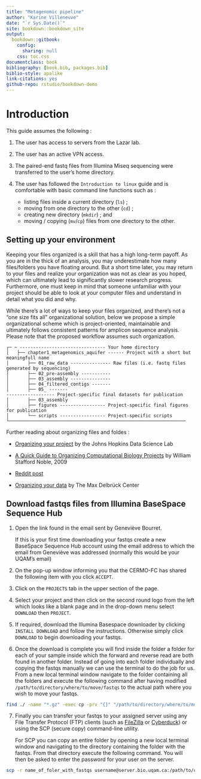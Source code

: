 ```yaml
--- 
title: "Metagenomic pipeline"
author: "Karine Villeneuve"
date: "`r Sys.Date()`"
site: bookdown::bookdown_site
output: 
  bookdown::gitbook:
    config:
      sharing: null
    css: toc.css
documentclass: book
bibliography: [book.bib, packages.bib]
biblio-style: apalike
link-citations: yes
github-repo: rstudio/bookdown-demo
---
```


# Introduction

This guide assumes the following : 

(1) The user has access to servers from the Lazar lab.   
(2) The user has an active VPN access. 
(3) The paired-end fastq files from Illumina Miseq sequencing were transferred to the user's home directory.
(4) The user has followed the `Introduction to linux` guide and is comfortable with basic command line functions such as : 

    - listing files inside a current directory (`ls`) ;
    - moving from one directory to the other (`cd`) ; 
    - creating new directory (`mkdir`) ; and 
    - moving / copying (`mv`/`cp`) files from one directory to the other. 

## Setting up your environment

Keeping your files organized is a skill that has a high long-term payoff. As you are in the thick of an analysis, you may underestimate how many files/folders you have floating around. But a short time later, you may return to your files and realize your organization was not as clear as you hoped, which can ultimately lead to significantly slower research progress. Furthermore, one must keep in mind that someone unfamiliar with your project should be able to look at your computer files and understand in detail what you did and why. 

While there’s a lot of ways to keep your files organized, and there’s not a “one size fits all” organizational solution, below we propose a simple organizational scheme which is project-oriented, maintainable and ultimately follows consistent patterns for amplicon sequence analysis. Please note that the proposed workflow assumes such organization. 

```
┌─ ~ -------------------------------- Your home directory
│   ├── chapter1_metagenomics_aquifer ------ Project with a short but meaningfull name 
│       ├── 01_raw_data --------------- Raw files (i.e. fastq files generated by sequencing)
│       ├── 02_pre-assembly -----------
│       ├── 03_assembly ---------------
│       ├── 04_filtered_contigs -------
│       ├── 05_ -------
------------------ Project-specific final datasets for publication
│       ├── 03_assembly
│       ├── figures ----------------- Project-specific final figures for publication
│       └── scripts ----------------- Project-specific scripts
└──────────────────────────────────────────────────────────────────
``` 

Further reading about organizing files and foldes : 

- [Organizing your project](https://jhudatascience.org/Reproducibility_in_Cancer_Informatics/organizing-your-project.html) by the Johns Hopkins Data Science Lab

- [A Quick Guide to Organizing Computational Biology Projects](https://journals.plos.org/ploscompbiol/article?id=10.1371/journal.pcbi.1000424#s9) by William Stafford Noble, 2009

- [Reddit post](https://www.reddit.com/r/bioinformatics/comments/3rdlhf/help_how_do_you_organize_your_projectsfiles/)

- [Organizing your data](https://www.mdc-berlin.de/research-data-management/organizing-your-data) by The Max Delbrück Center 

## Download fastqs files from Illumina BaseSpace Sequence Hub 

1. Open the link found in the email sent by Geneviève Bourret. 

    If this is your first time downloading your fastqs create a new BaseSpace Sequence Hub account using the email address to         which the email from Geneviève was addressed (normally this would be your UQAM's email)

2. On the pop-up window informing you that the CERMO-FC has shared the following item with you click `ACCEPT`. 

3. Click on the `PROJECTS` tab in the upper section of the page. 

4. Select your project and then click on the second round logo from the left which looks like a blank page and in the drop-down menu select `DOWNLOAD` then `PROJECT`. 

5. If required, download the Illumina Basespace downloader by clicking `INSTALL DOWNLOAD` and follow the instructions. Otherwise simply click `DOWNLOAD` to begin downloading your fastqs. 

6. Once the download is complete you will find inside the folder a folder for each of your sample inside which the forward and reverse read are both found in another folder. Instead of going into each folder individually and copying the fastqs manually we can use the terminal to do the job for us. From a new local terminal window navigate to the folder containing all the folders and execute the following command after having modified `/path/to/directory/where/to/move/fastqs` to the actual path where you wish to move your fastqs. 

```bash
find ./ -name "*.gz" -exec cp -prv "{}" "/path/to/directory/where/to/move/fastqs" ";"
```

7. Finally you can transfer your fastqs to your assigned server using any File Transfer Protocol (FTP) clients (such as [FileZilla](https://filezilla-project.org/) or [Cyberduck](https://cyberduck.io/)) or using the SCP (secure copy) command-line utility. 

    For SCP you can copy an entire folder by opening a new local terminal window and navigating to the directory containing the folder with the fastqs. From that directory execute the following command. You will then be asked to enter the password for your  user on the server. 

```bash
scp -r name_of_foler_with_fastqs username@server.bio.uqam.ca:/path/to/copy/folder
```
